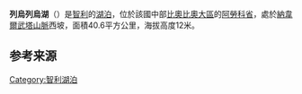 {{Infobox lake
| 湖泊名稱          = 列烏列烏湖<br />Lago Lleulleu
| 湖泊照片         = Lago Lleu-Lleu.jpg
| caption       = 
| image_bathymetry   = 
| caption_bathymetry = 
| location           = 
| coords             = {{coord|38|09|S|73|20|W|region:CL_type:waterbody|display=inline,title}} <ref name="nga"/>
| type               = 
| inflow             = 
| outflow            = 
| catchment          = 
| basin_countries    = [[智利|智利]]
| length             = 
| width              = 
| area               = 40.6 km² <ref name="mid"/>
| depth              = 
| max-depth          = 
| volume             = 
| residence_time     = 
| shore              = 
| elevation          = 
| frozen             = 
| islands            = 
| cities             = 
| reference          = <ref name="nga">{{cite web |url=http://earth-info.nga.mil/gns/html/cntry_files.html |title=存档副本 |accessdate=2012-05-05 |deadurl=yes |archiveurl=https://web.archive.org/web/20120823004343/http://earth-info.nga.mil/gns/html/cntry_files.html |archivedate=2012-08-23 }}</ref><ref name="mid">{{cite web |url=http://www.infopais.cl/interior/micrositios/Competitividad/Panorama_economico_social/page15.html |title=Principales ríos, embalses, lagos y lagunas de Chile |accessdate=2008-06-04 |work=Panorama Económico Social: las regiones de Chile 1990 - 2005 |publisher=MIDEPLAN, INE |deadurl=yes |archiveurl=https://web.archive.org/web/20080318225058/http://www.infopais.cl/interior/micrositios/Competitividad/Panorama_economico_social/page15.html |archivedate=2008-03-18 }}</ref>
}}
'''列烏列烏湖'''（{{lang-es|Lago Lleulleu}}）是[[智利|智利]]的[[湖泊|湖泊]]，位於該國中部[[比奧比奧大區|比奧比奧大區]]的[[阿勞科省|阿勞科省]]，處於[[納韋爾武塔山脈|納韋爾武塔山脈]]西坡，面積40.6平方公里，海拔高度12米。

== 参考来源 ==
<references />

{{Chile-geo-stub}}
[[Category:智利湖泊|Category:智利湖泊]]